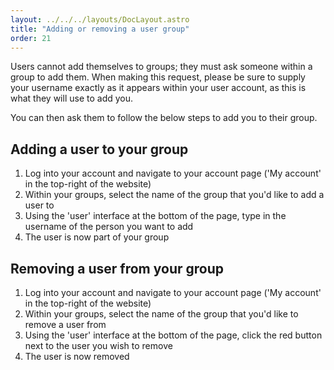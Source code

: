 ---
layout: ../../../layouts/DocLayout.astro
title: "Adding or removing a user group"
order: 21
---

Users cannot add themselves to groups; they must ask someone within a group to add them.
When making this request, please be sure to supply your username exactly as it appears within your user account, as this is what they will use to add you.

You can then ask them to follow the below steps to add you to their group.

## Adding a user to your group

1. Log into your account and navigate to your account page ('My account' in the top-right of the website)
2. Within your groups, select the name of the group that you'd like to add a user to
3. Using the 'user' interface at the bottom of the page, type in the username of the person you want to add
4. The user is now part of your group

## Removing a user from your group

1. Log into your account and navigate to your account page ('My account' in the top-right of the website)
2. Within your groups, select the name of the group that you'd like to remove a user from
3. Using the 'user' interface at the bottom of the page, click the red button next to the user you wish to remove
4. The user is now removed